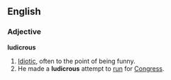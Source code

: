 ==English==
===Adjective===
'''ludicrous''' 
# [[Idiotic]], often to the point of being funny.
# He made a '''ludicrous''' attempt to [[run]] for [[Congress]].